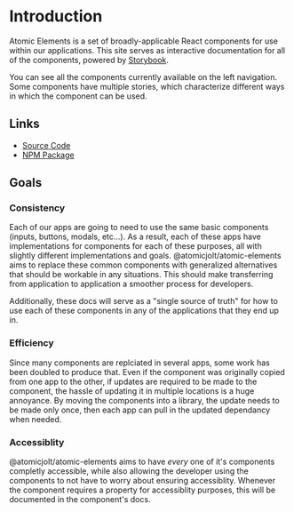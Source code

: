 
<Meta title="Introduction" />

# Introduction

Atomic Elements is a set of broadly-applicable React components for use within our applications.
This site serves as interactive documentation for all of the components, powered by [Storybook](https://storybook.js.org/).

You can see all the components currently available on the left navigation. Some components have multiple stories, which characterize different
ways in which the component can be used.

## Links

- [Source Code](https://github.com/atomicjolt/@atomicjolt/atomic-elements)
- [NPM Package](https://www.npmjs.com/package/@atomicjolt/atomic-elements)

## Goals

### Consistency

Each of our apps are going to need to use the same basic components (inputs, buttons, modals, etc...).
As a result, each of these apps have implementations for components for each of these purposes, all
with slightly different implementations and goals. @atomicjolt/atomic-elements aims to replace these common components with generalized alternatives that should
be workable in any situations. This should make transferring from application to application a smoother
process for developers.

Additionally, these docs will serve as a "single source of truth" for how to use each of these components
in any of the applications that they end up in.

### Efficiency

Since many components are replciated in several apps, some work has been doubled to produce that. Even if
the component was originally copied from one app to the other, if updates are required to be made
to the component, the hassle of updating it in multiple locations is a huge annoyance. By moving the
components into a library, the update needs to be made only once, then each app can pull in the
updated dependancy when needed.

### Accessiblity

@atomicjolt/atomic-elements aims to have _every_ one of it's components completly accessible, while also allowing
the developer using the components to not have to worry about ensuring accessiblity. Whenever the
component requires a property for accessiblity purposes, this will be documented in the component's docs.
